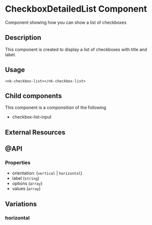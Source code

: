 
<Meta title="SOLID/CheckboxDetailedList" />

# CheckboxDetailedList Component

Component showing how you can show a list of checkboxes

<Canvas of={Stories.Vertical} />

## Description

This component is created to display a list of checkboxes with title and label.

## Usage

`<nk-checkbox-list></nk-checkbox-list>`

## Child components

This component is a componsition of the following

- checkbox-list-input

## External Resources

## @API

### Properties

- orientation: (`vertical` | `horizontal`)
- label (`string`)
- options (`array`)
- values (`array`)

## Variations

### horizontal

<Canvas of={Stories.Horizontal} />
